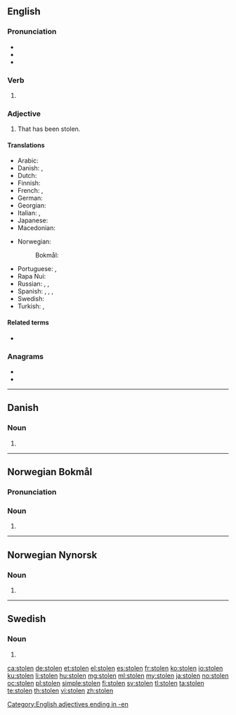 {{also|stollen}}
==English==

===Pronunciation===
* {{IPA|/ˈstəʊlən/|lang=en}}
* {{audio|en-us-stolen.ogg|Audio (US)|lang=en}}
* {{rhymes|əʊlən|lang=en}}

===Verb===
{{head|en|past participle}}

# {{past participle of|steal|lang=en|nocat=1}}

===Adjective===
{{en-adj|-}}

# That has been stolen.

====Translations====
{{trans-top|that has been stolen}}
* Arabic: {{t|ar|مَسْرُوق}}
* Danish: {{t|da|stjålen}}, {{t|da|stjålet}}
* Dutch: {{t+|nl|gestolen}}
* Finnish: {{t+|fi|varastettu}}
* French: {{t+|fr|volé|m}}, {{t+|fr|volée|f}}
* German: {{t+|de|gestohlen}}
* Georgian: {{t-needed|ka}}
* Italian: {{t+|it|rubato|m}}, {{t+|it|rubata|f}}
* Japanese: {{t-needed|ja}}
* Macedonian: {{t|mk|у́краден}}
{{trans-mid}}
* Norwegian: 
*: Bokmål: {{t|nb|stjålen}}
* Portuguese: {{t|pt|roubado}}, {{t|pt|furtado}}
* Rapa Nui: {{t|rap|hakananai'a}}
* Russian: {{t+|ru|кра́денный}}, {{t|ru|укра́денный}}, {{t+|ru|воро́ванный}}
* Spanish: {{t+|es|robado|m}}, {{t+|es|robada|f}}, {{t+|es|robados|m-p}}, {{t+|es|robadas|f-p}}
* Swedish: {{t+|sv|stulen}}
* Turkish: {{t+|tr|çalıntı}}, {{t|tr|çalınmış}}
{{trans-bottom}}

====Related terms====
* {{l|en|theftable}}

===Anagrams===
* {{l|en|Solent}}
* {{l|en|telson}}

[[Category:English adjectives ending in -en]]

----

==Danish==

===Noun===
{{head|da|noun form|g=c}}

# {{singular definite of|stol|lang=da}}

----

==Norwegian Bokmål==

===Pronunciation===
{{rfp|lang=nb}}

===Noun===
{{head|nb|noun form|g=m}}

# {{inflection of|stol||definite|s|lang=nb}}

----

==Norwegian Nynorsk==

===Noun===
{{head|nn|noun form|g=m}}

# {{inflection of|stol||definite|s|lang=nn}}

----

==Swedish==

===Noun===
{{head|sv|noun form}}

# {{sv-noun-form-def|stol}}

[[ca:stolen]]
[[de:stolen]]
[[et:stolen]]
[[el:stolen]]
[[es:stolen]]
[[fr:stolen]]
[[ko:stolen]]
[[io:stolen]]
[[ku:stolen]]
[[li:stolen]]
[[hu:stolen]]
[[mg:stolen]]
[[ml:stolen]]
[[my:stolen]]
[[ja:stolen]]
[[no:stolen]]
[[oc:stolen]]
[[pl:stolen]]
[[simple:stolen]]
[[fi:stolen]]
[[sv:stolen]]
[[tl:stolen]]
[[ta:stolen]]
[[te:stolen]]
[[th:stolen]]
[[vi:stolen]]
[[zh:stolen]]